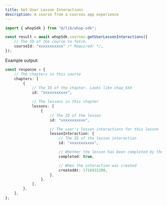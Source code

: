 ```yaml
---
title: Get User Lesson Interactions
description: A course from a courses app experience
---
```


```typescript
import { whopSdk } from "@/lib/whop-sdk";

const result = await whopSdk.courses.getUserLessonInteractions({
	// The ID of the course to fetch.
	courseId: "xxxxxxxxxxx" /* Required! */,
});

```

Example output:

```typescript
const response = {
	// The chapters in this course
	chapters: [
		{
			// The ID of the chapter. Looks like chap_XXX
			id: "xxxxxxxxxxx",

			// The lessons in this chapter
			lessons: [
				{
					// The ID of the lesson
					id: "xxxxxxxxxxx",

					// The user's lesson interactions for this lesson
					lessonInteraction: {
						// The ID of the lesson interaction
						id: "xxxxxxxxxxx",

						// Whether the lesson has been completed by the user
						completed: true,

						// When the interaction was created
						createdAt: 1716931200,
					},
				},
			],
		},
	],
};

```
